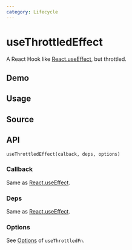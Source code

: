 ```yaml
---
category: Lifecycle
---
```


# useThrottledEffect


<HooksType category={frontmatter.category} lowLevel />

A React Hook like [React.useEffect](https://react.dev/reference/react/useEffect), but throttled.

## Demo


<App />

## Usage



## Source


<Source />

## API

```tsx
useThrottledEffect(calback, deps, options)
```

### Callback

Same as [React.useEffect](https://react.dev/reference/react/useEffect).

### Deps

Same as [React.useEffect](https://react.dev/reference/react/useEffect).

### Options

See [Options](/reference/use-throttled-fn/#options) of `useThrottledFn`.
